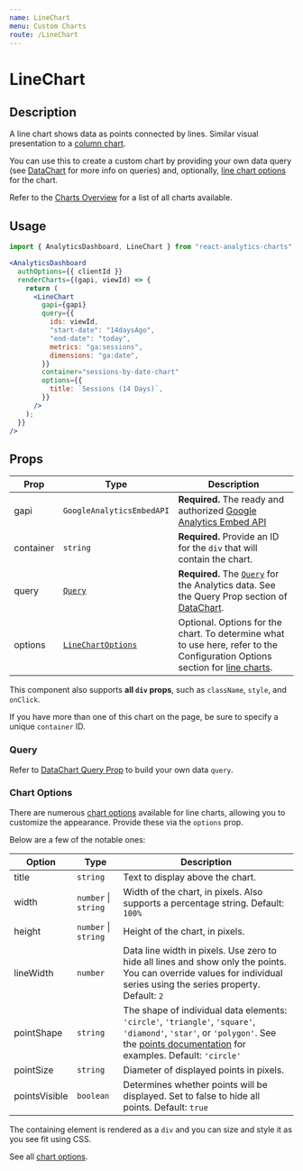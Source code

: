 ```yaml
---
name: LineChart
menu: Custom Charts
route: /LineChart
---
```



<h1>LineChart</h1>

## Description

A line chart shows data as points connected by lines. Similar visual presentation to a [column chart](/ColumnChart).

You can use this to create a custom chart by providing your own data query (see [DataChart](/DataChart) for more info on queries) and,
optionally, [line chart options](https://developers.google.com/chart/interactive/docs/gallery/linechart#configuration-options) for the chart.

Refer to the [Charts Overview](/charts) for a list of all charts available.

## Usage

```jsx
import { AnalyticsDashboard, LineChart } from "react-analytics-charts";
```

```jsx
<AnalyticsDashboard
  authOptions={{ clientId }}
  renderCharts={(gapi, viewId) => {
    return (
      <LineChart
        gapi={gapi}
        query={{
          ids: viewId,
          "start-date": "14daysAgo",
          "end-date": "today",
          metrics: "ga:sessions",
          dimensions: "ga:date",
        }}
        container="sessions-by-date-chart"
        options={{
          title: `Sessions (14 Days)`,
        }}
      />
    );
  }}
/>
```

## Props

| Prop      | Type                                                                                                               | Description                                                                                                                                                                                                                 |
| --------- | ------------------------------------------------------------------------------------------------------------------ | --------------------------------------------------------------------------------------------------------------------------------------------------------------------------------------------------------------------------- |
| gapi      | `GoogleAnalyticsEmbedAPI`                                                                                          | **Required.** The ready and authorized [Google Analytics Embed API](https://justinmahar.github.io/react-use-analytics-api/)                                                                                                 |
| container | `string`                                                                                                           | **Required.** Provide an ID for the `div` that will contain the chart.                                                                                                                                                      |
| query     | [`Query`](/DataChart#query-prop)                                                                                   | **Required.** The [`Query`](/DataChart#query-prop) for the Analytics data. See the Query Prop section of [DataChart](/DataChart).                                                                                           |
| options   | [`LineChartOptions`](https://developers.google.com/chart/interactive/docs/gallery/linechart#configuration-options) | Optional. Options for the chart. To determine what to use here, refer to the Configuration Options section for [line charts](https://developers.google.com/chart/interactive/docs/gallery/linechart#configuration-options). |

This component also supports **all `div` props**, such as `className`, `style`, and `onClick`.

If you have more than one of this chart on the page, be sure to specify a unique `container` ID.

### Query

Refer to [DataChart Query Prop](/DataChart#query-prop) to build your own data `query`.

### Chart Options

There are numerous [chart options](https://developers.google.com/chart/interactive/docs/gallery/linechart#configuration-options) available for
line charts, allowing you to customize the appearance. Provide these via the `options` prop.

Below are a few of the notable ones:

| Option        | Type                     | Description                                                                                                                                                                                                                                       |
| ------------- | ------------------------ | ------------------------------------------------------------------------------------------------------------------------------------------------------------------------------------------------------------------------------------------------- |
| title         | `string`                 | Text to display above the chart.                                                                                                                                                                                                                  |
| width         | `number` &#124; `string` | Width of the chart, in pixels. Also supports a percentage string. Default: `100%`                                                                                                                                                                 |
| height        | `number` &#124; `string` | Height of the chart, in pixels.                                                                                                                                                                                                                   |
| lineWidth     | `number`                 | Data line width in pixels. Use zero to hide all lines and show only the points. You can override values for individual series using the series property. Default: `2`                                                                             |
| pointShape    | `string`                 | The shape of individual data elements: `'circle'`, `'triangle'`, `'square'`, `'diamond'`, `'star'`, or `'polygon'`. See the [points documentation](https://developers.google.com/chart/interactive/docs/points) for examples. Default: `'circle'` |
| pointSize     | `string`                 | Diameter of displayed points in pixels.                                                                                                                                                                                                           |
| pointsVisible | `boolean`                | Determines whether points will be displayed. Set to false to hide all points. Default: `true`                                                                                                                                                     |

The containing element is rendered as a `div` and you can size and style it as you see fit using CSS.

See all [chart options](https://developers.google.com/chart/interactive/docs/gallery/linechart#configuration-options).
